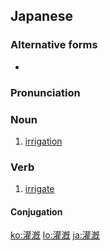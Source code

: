{{also|灌溉}}
==Japanese==
{{ja-kanjitab|かん|がい|yomi=o}}

===Alternative forms===
* {{l|ja|潅漑}}

===Pronunciation===
{{ja-pron|かんがい|y=o}}

===Noun===
{{ja-noun|かんがい}}

# [[irrigation]]

===Verb===
{{ja-verb-suru|tr=trans|かんがい}}

# [[irrigate]]

====Conjugation====
{{ja-suru|かんがい}}

[[ko:灌漑]]
[[lo:灌漑]]
[[ja:灌漑]]
